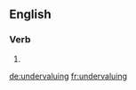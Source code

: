 ==English==

===Verb===
{{head|en}}

# {{present participle of|undervalue}}

[[de:undervaluing]]
[[fr:undervaluing]]